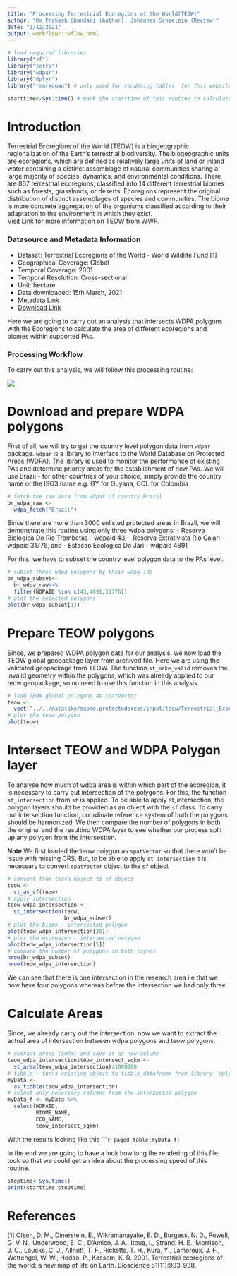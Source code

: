 ```yaml
---
title: "Processing Terrestrial Ecoregions of the World(TEOW)"
author: "Om Prakash Bhandari (Author), Johannes Schielein (Review)"
date: "3/12/2021"
output: workflowr::wflow_html
---
```


```r

# load required libraries
library("sf")
library("terra")
library("wdpar")
library("dplyr")
library("rmarkdown") # only used for rendering tables  for this website

starttime<-Sys.time() # mark the starttime of this routine to calculate processing time at the end
```


# Introduction

Terrestrial Ecoregions of the World (TEOW) is a biogeographic regionalization of the Earth's terrestrial biodiversity. The biogeographic units are ecoregions, which are defined as relatively large units of land or inland water containing a distinct assemblage of natural communities sharing a large majority of species, dynamics, and environmental conditions. There are 867 terrestrial ecoregions, classified into 14 different terrestrial biomes such as forests, grasslands, or deserts. Ecoregions represent the original distribution of distinct assemblages of species and communities. The biome is more concrete aggregation of the organisms classified according to their adaptation to the environment in which they exist. <br/>
Visit [Link](https://www.worldwildlife.org/publications/terrestrial-ecoregions-of-the-world) for more information on TEOW from WWF.

### Datasource and Metadata Information

- Dataset: Terrestrial Ecoregions of the World - World Wildlife Fund [1]
- Geographical Coverage: Global
- Temporal Coverage: 2001
- Temporal Resolution: Cross-sectional
- Unit: hectare
- Data downloaded: 15th March, 2021
- [Metadata Link](https://globil-panda.opendata.arcgis.com/datasets/panda::terrestrial-ecoregions-world/about)
- [Download Link](https://globil-panda.opendata.arcgis.com/datasets/terrestrial-ecoregions-world)


Here we are going to carry out an analysis that intersects  WDPA polygons with the Ecoregions to calculate the area of different ecoregions and biomes within supported PAs. 

### Processing Workflow

To carry out this analysis, we will follow this processing routine:

![](assets/workflows/teow_intersection_routine.png)

# Download and prepare WDPA polygons 

First of all, we will try to get the country level polygon data from `wdpar` package. `wdpar` is a library to interface to the World Database on Protected Areas (WDPA). The library is used to monitor the performance of existing PAs and determine priority areas for the establishment of new PAs. We will use Brazil - for other countries of your choice, simply provide the country name or the ISO3 name e.g. GY for Guyana, COL for Colombia

```r

# fetch the raw data from wdpar of country Brazil
br_wdpa_raw <- 
  wdpa_fetch("Brazil")
```

Since there are more than 3000 enlisted protected areas in Brazil, we will demonstrate this routine using only three wdpa polygons:
  - Reserva Biologica Do Rio Trombetas - wdpaid 43,
	- Reserva Extrativista Rio Cajari - wdpaid 31776, and
	- Estacao Ecologica Do Jari - wdpaid 4891

For this, we have to subset the country level polygon data to the PAs level.

```r

# subset three wdpa polygons by their wdpa ids
br_wdpa_subset<-
  br_wdpa_raw%>%
  filter(WDPAID %in% c(43,4891,31776))
# plot the selected polygons
plot(br_wdpa_subset[1])
```


# Prepare TEOW polygons

Since, we prepared WDPA polygon data for our analysis, we now load the TEOW global geopackage layer from archived file. Here we are using the validated geopackage from TEOW. The function `st_make_valid` removes the invalid geometry within the polygons, which was already applied to our teow geopackage, so no need to use this function in this analysis.

```r

# load TEOW global polygons as spatVector
teow <- 
  vect("../../datalake/mapme.protectedareas/input/teow/Terrestrial_Ecoregions_World_validated.gpkg")
# plot the teow polygon
plot(teow)
```

# Intersect TEOW and WDPA Polygon layer

To analyse how much of wdpa area is within which part of the ecoregion, it is necessary to carry out intersection of the polygons. For this, the function `st_intersection` from `sf` is applied. To be able to apply st_intersection, the polygon layers should be provided as an object with the `sf` class. To carry out intersection function, coordinate reference system of both the polygons should be harmonized. We then compare the number of polygons in both the original and the resulting WDPA layer to see whether our process split up any polygon from the intersection.

**Note** We first loaded the teow polygon as `spatVector` so that there won't be issue with missing CRS. But, to be able to apply `st_intersection` it is necessary to convert `spatVector` object to the `sf` object

```r

# convert from terra object to sf object 
teow <- 
  st_as_sf(teow)
# apply intersection
teow_wdpa_intersection <- 
  st_intersection(teow,
                  br_wdpa_subset)
# plot the biome - intersected polygon
plot(teow_wdpa_intersection[20])
# plot the ecoregion - intersected polygon
plot(teow_wdpa_intersection[5])
# compare the number of polygons in both layers 
nrow(br_wdpa_subset)
nrow(teow_wdpa_intersection)
```

We can see that there is one intersection in the research area i.e that we now have four polygons whereas before the intersection we had only three. 

# Calculate Areas

Since, we already carry out the intersection, now we want to extract the actual area of intersection between wdpa polygons and teow polygons.

```r

# extract areas (SqKm) and save it as new column
teow_wdpa_intersection$teow_intersect_sqkm <- 
  st_area(teow_wdpa_intersection)/1000000
# tibble - turns existing object to tibble dataframe from library `dplyr`
myData <- 
  as_tibble(teow_wdpa_intersection)
# select only necessary columns from the intersected polygon
myData_f <- myData %>% 
  select(WDPAID,
         BIOME_NAME,
         ECO_NAME,
         teow_intersect_sqkm)
```

With the results looking like this
``````r

paged_table(myData_f)
```


In the end we are going to have a look how long the rendering of this file took so that we could get an idea about the processing speed of this routine.

```r
stoptime<-Sys.time()
print(starttime-stoptime)
```
# References

[1] Olson, D. M., Dinerstein, E., Wikramanayake, E. D., Burgess, N. D., Powell, G. V. N., Underwood, E. C., D'Amico, J. A., Itoua, I., Strand, H. E., Morrison, J. C., Loucks, C. J., Allnutt, T. F., Ricketts, T. H., Kura, Y., Lamoreux, J. F., Wettengel, W. W., Hedao, P., Kassem, K. R. 2001. Terrestrial ecoregions of the world: a new map of life on Earth. Bioscience 51(11):933-938.